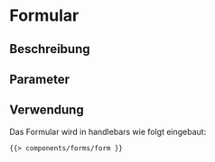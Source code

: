 
<Meta of={formStories} />

# Formular

## Beschreibung


## Parameter


<ArgTypes story="default" />

## Verwendung

Das Formular wird in handlebars wie folgt eingebaut:

```html
{{> components/forms/form }}
```

<Canvas withToolbar>
    <Story of={formStories.Default} />
</Canvas>
